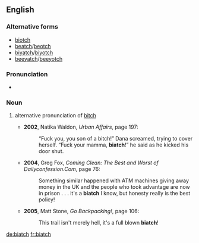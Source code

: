 ==English==

===Alternative forms===
* [[biotch]]
* [[beatch]]/[[beotch]]
* [[biyatch]]/[[biyotch]]
* [[beeyatch]]/[[beeyotch]]

===Pronunciation===
* {{a|US}} {{IPA|/bee.ot.chʃ/}}

===Noun===
{{en-noun|es}}

# {{pejorative|slang|[[gangsta]]}} alternative pronunciation of [[bitch]]
#* '''2002''', Natika Waldon, ''Urban Affairs'', page 197:
#*: “Fuck you, you son of a bitch!” Dana screamed, trying to cover herself. “Fuck your mamma, '''biatch'''!” he said as he kicked his door shut.
#* '''2004''', Greg Fox, ''Coming Clean: The Best and Worst of Dailyconfession.Com'', page 76:
#*: Something similar happened with ATM machines giving away money in the UK and the people who took advantage are now in prison . . . it's a '''biatch''' I know, but honesty really is the best policy!
#* '''2005''', Matt Stone, ''Go Backpacking!'', page 106:
#*: This trail isn't merely hell, it's a full blown '''biatch'''!

[[de:biatch]]
[[fr:biatch]]